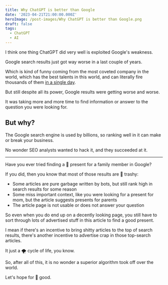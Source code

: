 ```yaml
---
title: Why ChatGPT is better than Google
date: '2023-04-21T21:00:00.000Z'
heroImage: /post-images/Why ChatGPT is better than Google.png
draft: false
tags:
  - ChatGPT
  - AI
---
```



I think one thing ChatGPT did very well is exploited Google's weakness.

Google search results just got way worse in a last couple of years.

Which is kind of funny coming from the most coveted company in the world, which has  the best talents in this world, and can literally fire thousands of them [in a single day](https://www.bbc.com/news/technology-64346921).

But still despite all its power, Google results were getting worse and worse.

It was taking more and more time to find information or answer to the question you were looking for.

## But why?

The Google search engine is used by billions, so ranking well in it can make or break your business.

No wonder SEO analysts wanted to hack it, and they succeeded at it.

***

Have you ever tried finding a 🎁 present for a family member in Google?

If you did, then you know that most of those results are 🚮 trashy:

* Some articles are pure garbage written by bots, but still rank high in search results for some reason
* Some miss important context, like you were looking for a present for mom, but the article suggests presents for parents
* The article page is not usable or does not answer your question

So even when you do end up on a decently looking page, you still have to sort through lots of advertised stuff in this article to find a good present.

I mean if there's an incentive to bring shitty articles to the top of search results, there's another incentive to advertise crap in those top-search articles.

It just a 🌪 cycle of life, you know.

So, after all of this, it is no wonder a superior algorithm took off over the world. 

Let's hope for 🤞 good.
